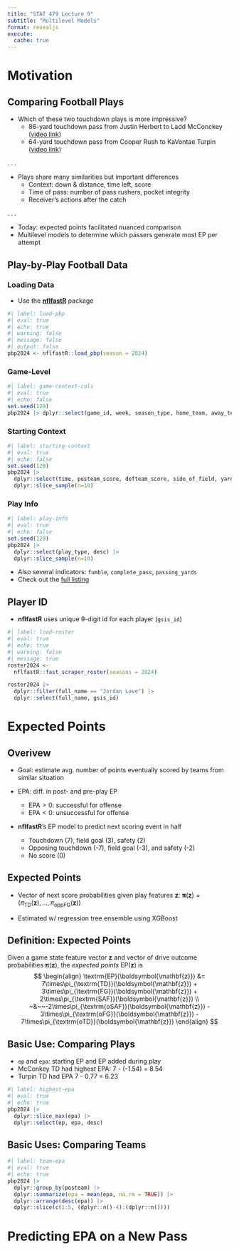 ```yaml
---
title: "STAT 479 Lecture 9"
subtitle: "Multilevel Models"
format: revealjs
execute:
  cache: true
---
```



# Motivation

## Comparing Football Plays{.smaller}

- Which of these two touchdown plays is more impressive?
  * 86-yard touchdown pass from Justin Herbert to Ladd McConckey ([video link](https://www.youtube.com/watch?v=Hu9flYe2VrA))
  * 64-yard touchdown pass from Cooper Rush to KaVontae Turpin ([video link](https://www.youtube.com/watch?v=U0Zp_is-X18))

. . . 

- Plays share many similarities but important differences
  - Context: down & distance, time left, score
  - Time of pass: number of pass rushers, pocket integrity
  - Receiver's actions after the catch
  
. . .

- Today: expected points facilitated nuanced comparison
- Multilevel models to determine which passers generate most EP per attempt

## Play-by-Play Football Data{.smaller}

:::{.panel-tabset}

### Loading Data
- Use the [**nflfastR**](https://www.nflfastr.com) package
```r
#| label: load-pbp
#| eval: true
#| echo: true
#| warning: false
#| message: false
#| output: false
pbp2024 <- nflfastR::load_pbp(season = 2024)
```

### Game-Level

```r
#| label: game-context-cols
#| eval: true
#| echo: false
set.seed(129)
pbp2024 |> dplyr::select(game_id, week, season_type, home_team, away_team) |> dplyr::slice_sample(n=10)

```

### Starting Context

```r
#| label: starting-context
#| eval: true
#| echo: false
set.seed(129)
pbp2024 |> 
  dplyr::select(time, posteam_score, defteam_score, side_of_field, yardline_100, down, ydstogo) |> 
  dplyr::slice_sample(n=10)

```

### Play Info
```r
#| label: play-info
#| eval: true
#| echo: false
set.seed(129)
pbp2024 |> 
  dplyr::select(play_type, desc) |> 
  dplyr::slice_sample(n=10)
```

- Also several indicators: `fumble`, `complete_pass`, `passing_yards`
- Check out the [full listing](https://www.nflfastr.com/articles/field_descriptions.html)
:::

## Player ID

- **nflfastR** uses unique 9-digit id for each player (`gsis_id`)


```r
#| label: load-roster
#| eval: true
#| echo: true
#| warning: false
#| message: true
roster2024 <-
  nflfastR::fast_scraper_roster(seasons = 2024)

roster2024 |>
  dplyr::filter(full_name == "Jordan Love") |>
  dplyr::select(full_name, gsis_id)
```


# Expected Points

## Overivew

- Goal: estimate avg. number of points eventually scored by teams from similar situation

- EPA: diff. in post- and pre-play EP
  - $\textrm{EPA} > 0$: successful for offense
  - $\textrm{EPA} < 0$: unsuccessful for offense

- **nflfastR**'s EP model to predict next scoring event in half  
  - Touchdown (7), field goal (3), safety (2)
  - Opposing touchdown (-7), field goal (-3), and safety (-2)
  - No score (0)

## Expected Points

- Vector of next score probabilities given play features $\boldsymbol{\mathbf{z}}$: $\boldsymbol{\pi}(\boldsymbol{\mathbf{z}}) = (\pi_{\textrm{TD}}(\boldsymbol{\mathbf{z}}), \ldots, \pi_{\textrm{oppFG}}(\boldsymbol{\mathbf{z}}))$

- Estimated w/ regression tree ensemble using XGBoost

:::{.callout-note icon=false}
## Definition: Expected Points
Given a game state feature vector $\boldsymbol{\mathbf{z}}$ and vector of drive outcome probabilities $\boldsymbol{\pi}(\boldsymbol{\mathbf{z}}),$ the *expected points* $\textrm{EP}(\boldsymbol{\mathbf{z}})$ is 
$$
\begin{align}
\textrm{EP}(\boldsymbol{\mathbf{z}}) &=  7\times\pi_{\textrm{TD}}(\boldsymbol{\mathbf{z}}) + 
3\times\pi_{\textrm{FG}}(\boldsymbol{\mathbf{z}}) + 
2\times\pi_{\textrm{SAF}}(\boldsymbol{\mathbf{z}}) \\
~&~~-2\times\pi_{\textrm{oSAF}}(\boldsymbol{\mathbf{z}}) - 
3\times\pi_{\textrm{oFG}}(\boldsymbol{\mathbf{z}})
- 7\times\pi_{\textrm{oTD}}(\boldsymbol{\mathbf{z}})
\end{align}
$$
:::

## Basic Use: Comparing Plays

- `ep` and `epa`: starting EP and EP added during play
- McConkey TD had highest EPA: 7 - (-1.54) = 8.54
- Turpin TD had EPA 7 - 0.77 = 6.23

```r
#| label: highest-epa
#| eval: true
#| echo: true
pbp2024 |>
  dplyr::slice_max(epa) |>
  dplyr::select(ep, epa, desc)
```

## Basic Uses: Comparing Teams

```r
#| label: team-epa
#| eval: true
#| echo: true
pbp2024 |>
  dplyr::group_by(posteam) |>
  dplyr::summarize(epa = mean(epa, na.rm = TRUE)) |> 
  dplyr::arrange(desc(epa)) |>
  dplyr::slice(c(1:5, (dplyr::n()-4):(dplyr::n()))) 
```

# Predicting EPA on a New Pass

